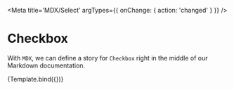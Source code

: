 <!--- Checkbox.stories.mdx -->


<Meta title='MDX/Select' argTypes={{ onChange: { action: 'changed' } }} />
<!-- {/* <Meta title="MDX/Select" component={Select} /> */} -->

# Checkbox

With `MDX`, we can define a story for `Checkbox` right in the middle of our
Markdown documentation.

<!--- This is your Story template function, shown here in React -->


<Canvas>
  <Story
    name="Unchecked"
    args={{
      value: "value",
      options: ["value", "hoge", "morimori"],
    }}
  >
    {Template.bind({})}
  </Story>
</Canvas>
